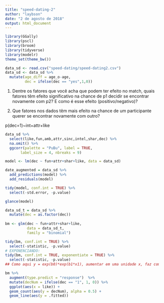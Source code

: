 ```yaml
---
title: "speed-dating-2"
author: "laybson"
date: "2 de agosto de 2018"
output: html_document
---
```


```r
library(GGally)
library(pscl)
library(broom)
library(tidyverse)
library(modelr)
theme_set(theme_bw())
```

```r
data_sd <- read.csv("speed-dating/speed-dating2.csv")
data_sd <- data_sd %>%
  mutate(age_diff = age_o-age, 
         dec = ifelse(dec == "yes",1,0))
```


1. Dentre os fatores que você acha que podem ter efeito no match, quais fatores têm efeito significativo na chance de p1 decidir se encontrar novamente com p2? E como é esse efeito (positivo/negativo)?

2. Que fatores nos dados têm mais efeito na chance de um participante querer se encontrar novamente com outro?

p(dec=1)~int+attr+like

```r
data_sd %>% 
  select(like,fun,amb,attr,sinc,intel,shar,dec) %>% 
  na.omit() %>%
  ggcorr(palette = "PuBu", label = TRUE,
       label_size = 4, nbreaks = 9)
```


```r
model <- lm(dec ~ fun+attr+shar+like, data = data_sd)

date_augmented = data_sd %>% 
  add_predictions(model) %>% 
  add_residuals(model)
```

```r
tidy(model, conf.int = TRUE) %>% 
  select(-std.error, -p.value)
```

```r
glance(model)
```

```r
data_sd_t = data_sd %>%
  mutate(dec = as.factor(dec))
  
bm <- glm(dec ~ fun+attr+shar+like, 
          data = data_sd_t, 
          family = "binomial")

tidy(bm, conf.int = TRUE) %>% 
  select(-statistic, -p.value)
# EXPONENCIANDO:
tidy(bm, conf.int = TRUE, exponentiate = TRUE) %>% 
  select(-statistic, -p.value)
## Como aqui y = exp(b0)*exp(b1*x1), aumentar em uma unidade x, faz com que y seja multiplicado por exp(b1), que é o estimate nessa tabela acima

```

```r
bm %>% 
  augment(type.predict = "response")  %>% 
  mutate(decNum = ifelse(dec == "1", 1, 0)) %>% 
  ggplot(aes(x = like)) + 
  geom_count(aes(y = decNum), alpha = 0.5) + 
  geom_line(aes(y = .fitted))
```

